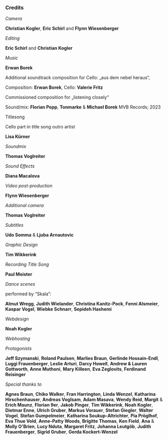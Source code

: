 ### Credits

*Camera*

**Christian Kogler**, **Eric Schirl**
and **Flynn Wiesenberger**
<br/>

*Editing*

**Eric Schirl** and **Christian Kogler**
<br/>

*Music*

**Erwan Borek**

Additional soundtrack composition for Cello:
„aus dem nebel heraus“,

Composition: **Erwan Borek**,
Cello: **Valerie Fritz**

Commissioned composition for „listening closely“

Sound/mix: **Florian Popp**, **Tonmarke** & **Michael Borek**
MVB Records; 2023

Titlesong <SoundtrackLink />

Cello part in title song outro artist

**Lisa Kürner**
<br/>

*Soundmix*

**Thomas Voglreiter**
<br/>

*Sound Effects*

**Diana Macalova**
<br/>

*Video post-production*

**Flynn Wiesenberger**
<br/>

*Additional camera*

**Thomas Voglreiter**
<br/>

*Subtitles*

**Udo Somma** & **Ljuba Arnautovic**
<br/>

*Graphic Design*

**Tim Wikkerink**
<br/>

*Recording Title Song*

**Paul Meister**
<br/>

*Dance scenes*

performed by “Skala”:

**Almut Wregg**,
**Judith Wielander**,
**Christina Kanitz-Pock**,
**Fenni Alsmeier**,
**Kaspar Vogel**,
**Wiebke Schnarr**,
**Sepideh Hashemi**
<br/>

*Webdesign*

**Noah Kogler**
<br/>

*Webhosting*
<Webhosting />

*Protagonists*

**Jeff Szymanski**,
**Roland Paulsen**,
**Marlies Braun**,
**Gerlinde Hossain-Endl**,
**Luggi Frauenberger**,
**Leslie Arturi**,
**Darcy Howell**,
**Andrew & Lauren Gottworth**,
**Anne Muthoni**,
**Mary Killeen**,
**Eva Zeglovits**,
**Ferdinand Reisinger**
<br/>

*Special thanks to*

**Agnes Braun**,
**Chiko Walker**,
**Fran Harrington**,
**Linda Wenzel**,
**Katharina Hirschenhauser**,
**Andreas Voglsam**,
**Adam Masava**,
**Wendy Reid**,
**Margit** & **Erich Maunz**,
**Florian 9er**,
**Jakob Pinger**,
**Tim Wikkerink**,
**Noah Kogler**,
**Dietmar Enne**,
**Ulrich Gruber**,
**Markus Vorauer**,
**Stefan Giegler**,
**Walter Vogel**,
**Stefan Gumpelmeier**,
**Katharina Soukup-Altrichter**,
**Pia Pröglhof**,
**Eva Thue Vold**,
**Anne-Patty Woods**,
**Brigitte Thomas**,
**Ken Field**,
**Ana** & **Molly O'Brien**,
**Lucy Nduta**,
**Margaret Fritz**,
**Johanna Leutgöb**,
**Judith Frauenberger**,
**Sigrid Gruber**,
**Gerda Kockert-Wenzel**
